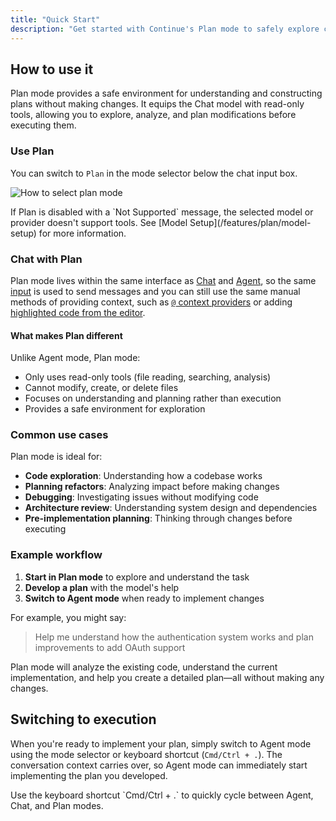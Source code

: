 ```yaml
---
title: "Quick Start"
description: "Get started with Continue's Plan mode to safely explore codebases, plan refactors, debug issues, and develop implementation strategies without modifying code before switching to execution"
---
```


## How to use it

Plan mode provides a safe environment for understanding and constructing plans without making changes. It equips the Chat model with read-only tools, allowing you to explore, analyze, and plan modifications before executing them.

### Use Plan

You can switch to `Plan` in the mode selector below the chat input box.

![How to select plan mode](/images/mode-select-plan.png)

<Info>
  If Plan is disabled with a `Not Supported` message, the selected model or
  provider doesn't support tools. See [Model Setup](/features/plan/model-setup)
  for more information.
</Info>

### Chat with Plan

Plan mode lives within the same interface as [Chat](/features/chat/how-it-works) and [Agent](/features/agent/how-it-works), so the same [input](/features/chat/quick-start#1-start-a-conversation) is used to send messages and you can still use the same manual methods of providing context, such as [`@` context providers](/features/chat/quick-start#3-use--for-additional-context) or adding [highlighted code from the editor](/features/chat/quick-start#2-include-code-context).

#### What makes Plan different

Unlike Agent mode, Plan mode:

- Only uses read-only tools (file reading, searching, analysis)
- Cannot modify, create, or delete files
- Focuses on understanding and planning rather than execution
- Provides a safe environment for exploration

### Common use cases

Plan mode is ideal for:

- **Code exploration**: Understanding how a codebase works
- **Planning refactors**: Analyzing impact before making changes
- **Debugging**: Investigating issues without modifying code
- **Architecture review**: Understanding system design and dependencies
- **Pre-implementation planning**: Thinking through changes before executing

### Example workflow

1. **Start in Plan mode** to explore and understand the task
2. **Develop a plan** with the model's help
3. **Switch to Agent mode** when ready to implement changes

For example, you might say:

> Help me understand how the authentication system works and plan improvements to add OAuth support

Plan mode will analyze the existing code, understand the current implementation, and help you create a detailed plan—all without making any changes.

## Switching to execution

When you're ready to implement your plan, simply switch to Agent mode using the mode selector or keyboard shortcut (`Cmd/Ctrl + .`). The conversation context carries over, so Agent mode can immediately start implementing the plan you developed.

<Tip>
  Use the keyboard shortcut `Cmd/Ctrl + .` to quickly cycle between Agent, Chat,
  and Plan modes.
</Tip>
